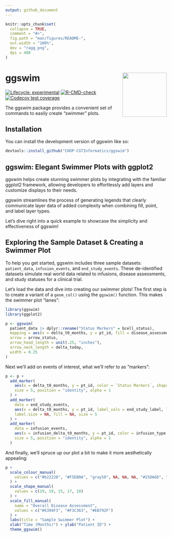```yaml
---
output: github_document
---
```


<!-- README.md is generated from README.Rmd. Please edit that file -->

```r
knitr::opts_chunk$set(
  collapse = TRUE,
  comment = "#>",
  fig.path = "man/figures/README-",
  out.width = "100%",
  dev = "ragg_png",
  dpi = 400
)
```

# ggswim <a href="https://chop-cgtinformatics.github.io/ggswim/"><img src="man/figures/logo.png" align="right" height="138" /></a>

<!-- badges: start -->
[![Lifecycle: experimental](https://img.shields.io/badge/lifecycle-experimental-orange.svg)](https://lifecycle.r-lib.org/articles/stages.html#experimental)
[![R-CMD-check](https://github.com/CHOP-CGTInformatics/ggswim/actions/workflows/R-CMD-check.yaml/badge.svg)](https://github.com/CHOP-CGTInformatics/ggswim/actions/workflows/R-CMD-check.yaml)
[![Codecov test coverage](https://codecov.io/gh/CHOP-CGTInformatics/ggswim/branch/main/graph/badge.svg)](https://app.codecov.io/gh/CHOP-CGTInformatics/ggswim?branch=main)
<!-- badges: end -->

The ggswim package provides a convenient set of commands to easily create "swimmer" plots.

## Installation

You can install the development version of ggswim like so:

``` r
devtools::install_github("CHOP-CGTInformatics/ggswim")
```

## ggswim: Elegant Swimmer Plots with ggplot2

ggswim helps create stunning swimmer plots by integrating with the familiar ggplot2 framework, allowing developers to effortlessly add layers and customize displays to their needs.

ggswim streamlines the process of generating legends that clearly communicate layer data of added complexity when combining fill, point, and label layer types.

Let's dive right into a quick example to showcase the simplicity and effectiveness of ggswim!

## Exploring the Sample Dataset & Creating a Swimmer Plot

To help you get started, ggswim includes three sample datasets: `patient_data`, `infusion_events`, and `end_study_events`. These de-identified datasets simulate real world data related to infusions, disease assessments, and study statuses for a clinical trial.

Let's load the data and dive into creating our swimmer plots! The first step is to create a variant of a `geom_col()` using the `ggswim()` function. This makes the swimmer plot "lanes":

```r
library(ggswim)
library(ggplot2)

p <- ggswim(
  patient_data |> dplyr::rename("Status Markers" = bcell_status),
  mapping = aes(x = delta_t0_months, y = pt_id, fill = disease_assessment_status),
  arrow = arrow_status,
  arrow_head_length = unit(.25, "inches"),
  arrow_neck_length = delta_today,
  width = 0.25
)
```

Next we'll add on events of interest, what we'll refer to as "markers":

```r
p <- p +
  add_marker(
    aes(x = delta_t0_months, y = pt_id, color = `Status Markers`, shape = `Status Markers`),
    size = 5, position = "identity", alpha = 1
  ) +
  add_marker(
    data = end_study_events,
    aes(x = delta_t0_months, y = pt_id, label_vals = end_study_label, label_names = end_study_name),
    label.size = NA, fill = NA, size = 5
  ) +
  add_marker(
    data = infusion_events,
    aes(x = infusion_delta_t0_months, y = pt_id, color = infusion_type, shape = infusion_type),
    size = 5, position = "identity", alpha = 1
  ) 
```

And finally, we'll spruce up our plot a bit to make it more aesthetically appealing:

```r
p +
  scale_colour_manual(
    values = c("#b22228", "#F5EB0A", "gray50", NA, NA, NA, "#25DA6D", "#25DA6D")
  ) +
  scale_shape_manual(
    values = c(19, 19, 15, 17, 18)
  ) +
  scale_fill_manual(
    name = "Overall Disease Assessment",
    values = c("#6394F3", "#F3C363", "#EB792F")
  ) +
  labs(title = "Sample Swimmer Plot") +
  xlab("Time (Months)") + ylab("Patient ID") +
  theme_ggswim()
```

